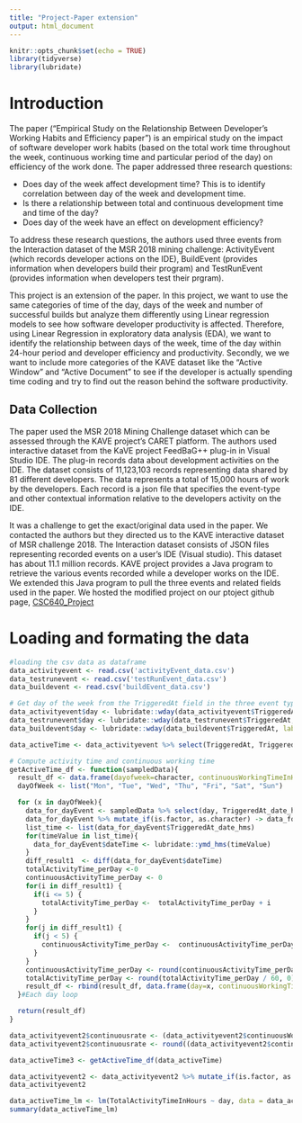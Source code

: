 ```yaml
---
title: "Project-Paper extension"
output: html_document
---
```


```r
knitr::opts_chunk$set(echo = TRUE)
library(tidyverse)
library(lubridate)
```

# Introduction
The paper ("Empirical Study on the Relationship Between Developer's Working Habits and Efficiency paper") is an empirical study on the impact of software developer work habits (based on the total work time throughout the week, continuous working time and particular period of the day) on efficiency of the work done. The paper addressed three research questions:

  * Does day of the week affect development time? This is to identify correlation between day of the week and development time.
  * Is there a relationship between  total and continuous development time and time of the day?
  * Does day of the week have an effect on development efficiency?

To address these research questions, the authors used three events from the Interaction dataset of the MSR 2018 mining challenge: ActivityEvent (which records developer actions on the IDE), BuildEvent (provides information when developers build their program) and TestRunEvent (provides information when developers test their prgram).

This project is an extension of the paper. In this project, we want to use the same categories of time of the day, days of the week and number of successful builds but analyze them differently using Linear regression models to see how software developer productivity is affected. Therefore, using Linear Regression in exploratory data analysis (EDA), we want to identify the relationship between days of the week, time of the day within 24-hour period and developer efficiency and productivity. Secondly, we we want to include more categories of the KAVE dataset like the "Active Window" and "Active Document" to see if the developer is actually spending time coding and try to find out the reason behind the software productivity.

## Data Collection
The paper used the MSR 2018 Mining Challenge dataset which can be assessed through the KAVE project's CARET platform. The authors used interactive dataset from the KaVE project FeedBaG++ plug-in in Visual Studio IDE. The plug-in records data about development activities on the IDE. The dataset consists of 11,123,103 records representing data shared by 81 different developers. The data represents a total of 15,000 hours of work by the developers. Each record is a json file that specifies the event-type and other contextual information relative to the developers activity on the IDE. 

It was a challenge to get the exact/original data used in the paper. We contacted the authors but they directed us to the KAVE interactive dataset of MSR challenge 2018. The Interaction dataset consists of JSON files representing recorded events on a user's IDE (Visual studio). This dataset has about 11.1 million records. KAVE project provides a Java program to retrieve the various events recorded while a developer works on the IDE. We extended this Java program to pull the three events and related fields used in the paper. We hosted the modified project on our ptoject github page, [CSC640_Project](https://github.com/cnwachukwu5/CSC640_Project/tree/master/java-cc-kave-examples/)

# Loading and formating the data
```r
#loading the csv data as dataframe
data_activityevent <- read.csv('activityEvent_data.csv')
data_testrunevent <- read.csv('testRunEvent_data.csv')
data_buildevent <- read.csv('buildEvent_data.csv')
```

```r
# Get day of the week from the TriggeredAt field in the three event types - ActivityEvent, BuildEvent and TestRunEvent
data_activityevent$day <- lubridate::wday(data_activityevent$TriggeredAt, label=TRUE)
data_testrunevent$day <- lubridate::wday(data_testrunevent$TriggeredAt, label=TRUE)
data_buildevent$day <- lubridate::wday(data_buildevent$TriggeredAt, label=TRUE)
```

```r
data_activeTime <- data_activityevent %>% select(TriggeredAt, TriggeredAt_date_hms, day)  %>% sample_n(311245) %>% arrange(day, TriggeredAt)

# Compute activity time and continuous working time
getActiveTime_df <- function(sampledData){
  result_df <- data.frame(dayofweek=character, continuousWorkingTimeInHours=numeric(),  totalActivityTimeInHours=numeric())
  dayOfWeek <- list("Mon", "Tue", "Wed", "Thu", "Fri", "Sat", "Sun")

  for (x in dayOfWeek){
    data_for_dayEvent <- sampledData %>% select(day, TriggeredAt_date_hms,TriggeredAt) %>% filter(day == x) %>% arrange(TriggeredAt)
    data_for_dayEvent %>% mutate_if(is.factor, as.character) -> data_for_dayEvent
    list_time <- list(data_for_dayEvent$TriggeredAt_date_hms)
    for(timeValue in list_time){
      data_for_dayEvent$dateTime <- lubridate::ymd_hms(timeValue)
    }
    diff_result1  <- diff(data_for_dayEvent$dateTime)
    totalActivityTime_perDay <-0 
    continuousActivityTime_perDay <- 0
    for(i in diff_result1) {
      if(i <= 5) {
        totalActivityTime_perDay <-  totalActivityTime_perDay + i
      }
    }
    for(j in diff_result1) {
      if(j < 5) {
        continuousActivityTime_perDay <-  continuousActivityTime_perDay + j
      }
    }
    continuousActivityTime_perDay <- round(continuousActivityTime_perDay / 60, 0)
    totalActivityTime_perDay <- round(totalActivityTime_perDay / 60, 0)
    result_df <- rbind(result_df, data.frame(day=x, continuousWorkingTimeInHours = continuousActivityTime_perDay, TotalActivityTimeInHours = totalActivityTime_perDay))
  }#Each day loop

  return(result_df)
}

data_activityevent2$continuousrate <- (data_activityevent2$continuousWorkingTimeInHours/data_activityevent2$TotalActivityTimeInHours) *100
data_activityevent2$continuousrate <- round((data_activityevent2$continuousrate),0)

data_activeTime3 <- getActiveTime_df(data_activeTime)
```

```r
data_activityevent2 <- data_activityevent2 %>% mutate_if(is.factor, as.character) %>% mutate_if(is.double, as.integer) 
data_activityevent2
```

```r
data_activeTime_lm <- lm(TotalActivityTimeInHours ~ day, data = data_activityevent2)
summary(data_activeTime_lm)
```



